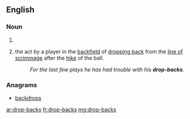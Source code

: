 ==English==

===Noun===
{{infl|en|noun}}
# {{plural of|drop-back}}
# {{American football}} the act by a player in the [[backfield]] of [[drop back|dropping back]] from the [[line of scrimmage]] after the [[hike]] of the ball.
#: ''For the last few plays he has had trouble with his '''drop-backs'''.''

===Anagrams===
* [[backdrops#English|backdrops]]

[[ar:drop-backs]]
[[fr:drop-backs]]
[[mg:drop-backs]]